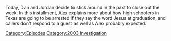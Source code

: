 {{DEFAULTSORT:
    #_EPISODE_0761:December 11, 2003
}}{{Episode
    | title           = December 11, 2003
    | caption         = Listen to this episode on [https://knowledgefight.libsyn.com/761-december-11-2003 Libsyn] [https://open.spotify.com/episode/74P4zUZtWTbsBULQI9kdkY Spotify], Read the [[Transcript/761: December 11, 2003|Unofficial Transcript]], View discussion on [https://reddit.com/zyqyka Reddit]
    | episodeNumber   = 761
    | length          = 01:11:42
    | airDate         = December 30, 2022
    | coverageDate    = December 11, 2003
    | episodeType     = [[:Category:2003 Investigation|2003 Investigation]]
    | previousEpisode = [[760: December 9-10, 2003]]
    | nextEpisode     = [[762: December 31, 2022]]
}}

{{Stub}}

Today, Dan and Jordan decide to stick around in the past to close out the week.  In this installment, [[Alex Jones|Alex]] explains more about how high schoolers in Texas are going to be arrested if they say the word Jesus at graduation, and callers don't respond to a guest as well as Alex probably expected.

[[Category:Episodes]]
[[Category:2003 Investigation]]
